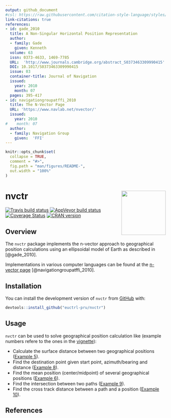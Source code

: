 ```yaml
---
output: github_document
#csl: https://raw.githubusercontent.com/citation-style-language/styles/master/ieee-aerospace-and-electronic-systems-magazine.csl
link-citations: true
references:
- id: gade_2010
  title: A Non-Singular Horizontal Position Representation
  author:
  - family: Gade
    given: Kenneth
  volume: 63
  issn: 0373-4633, 1469-7785
  URL:  'http://www.journals.cambridge.org/abstract_S0373463309990415'
  DOI: 10.1017/S0373463309990415
  issue: 03
  container-title: Journal of Navigation
  issued:
    year: 2010
    month: 07
  pages: 395-417
- id: navigationgroupatffi_2010
  title: The N-Vector Page
  URL: 'https://www.navlab.net/nvector/'
  issued:
    year: 2010
#    month: 07
  author:
  - family: Navigation Group
    given:  'FFI'
---
```


<!-- README.md is generated from README.Rmd. Please edit that file -->

```r
knitr::opts_chunk$set(
  collapse = TRUE,
  comment = "#>",
  fig.path = "man/figures/README-",
  out.width = "100%"
)
```


# nvctr <img src="man/figures/logo.svg" align="right" height="139" />

[![Travis build status](https://travis-ci.org/euctrl-pru/nvctr.svg?branch=master)](https://travis-ci.org/euctrl-pru/nvctr)
[![AppVeyor build status](https://ci.appveyor.com/api/projects/status/github/euctrl-pru/nvctr?branch=master&svg=true)](https://ci.appveyor.com/project/euctrl-pru/nvctr)
[![Coverage Status](https://codecov.io/gh/euctrl-pru/nvctr/branch/master/graph/badge.svg)](https://codecov.io/gh/euctrl-pru/nvctr)
[![CRAN version](http://www.r-pkg.org/badges/version/nvctr)](https://cran.r-project.org/package=nvctr)


## Overview

The `nvctr` package implements the n-vector approach to geographical position calculations using an
ellipsoidal model of Earth as described in [@gade_2010].


Implementations in various computer languages can be found at the 
[n-vector page](https://www.navlab.net/nvector/) [@navigationgroupatffi_2010].


## Installation

You can install the development version of `nvctr` from 
[GitHub](https://github.com/euctrl-pru/nvctr) with:

```r
devtools::install_github("euctrl-pru/nvctr")
```


## Usage

`nvctr` can be used to solve geographical position calculation like (example numbers refere to the
ones in the [vignette][vignette]):

* Calculate the surface distance between two geographical positions ([Example 5][ex5]).
* Find the destination point given start point, azimuth/bearing and distance ([Example 8][ex8]).
* Find the mean position (center/midpoint) of several geographical positions ([Example 6][ex6]).
* Find the intersection between two paths ([Example 9][ex9]).
* Find the cross track distance between a path and a position ([Example 10][ex10]).



[vignette]: <http://ansperformance.eu/nvctr/articles/position-calculations.html> "nvctr vignette"
[ex5]: <http://ansperformance.eu/nvctr/articles/position-calculations.html#example-05> "Example 5: Surface distance"
[ex6]: <http://ansperformance.eu/nvctr/articles/position-calculations.html#example-6-interpolated-position> "Example 6: Interpolated position"
[ex8]: <http://ansperformance.eu/nvctr/articles/position-calculations.html#example-8-a-and-azimuthdistance-to-b> "Example 8: A and azimuth/distance to B"
[ex9]: <http://ansperformance.eu/nvctr/articles/position-calculations.html#example-9-intersection-of-two-paths> "Example 9: Intersection of two paths"
[ex10]: <http://ansperformance.eu/nvctr/articles/position-calculations.html#example-10-cross-track-distance-cross-track-error> "Example 10: Cross track distance (cross track error)"



## References